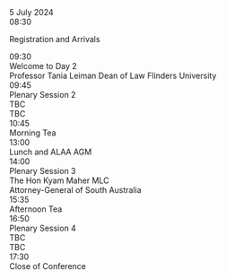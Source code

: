 
<div className="ProgramDayTitle">
5 July 2024
</div>
<div className="ProgramLineItem">
    <div className="cpTime">
        08:30
    </div>
    <div className="cpSingleEntry titleEntry">
    <p className="cpBigTitleText">
    Registration and Arrivals
    </p>
    </div>
</div>
<div className="ProgramLineItem">
    <div className="cpTime">
        09:30
    </div>
    <div className="cpSingleEntry">
        <div className="cpTitleText">
        Welcome to Day 2
        </div>
        <div className="cpLevel2Text">
        Professor Tania Leiman Dean of Law Flinders University
        </div>
    </div>
</div>
<div className="ProgramLineItem">
    <div className="cpTime">
    09:45
    </div>
    <div className="cpSingleEntry">
        <div className="cpTitleText">
        Plenary Session 2
        </div>
        <div className="cpLittleTitleText">
        TBC
        </div>
        <div className="cpLevel2Text">
        TBC
        </div>
    </div>
</div>
<div className="ProgramLineItem">
    <div className="cpTime">
        10:45
    </div>
    <div className="cpSingleEntry breakEntry">
        <div className="cpLittleTitleText">
        Morning Tea
        </div>
    </div>
</div>
<CS3 />
<div className="ProgramLineItem">
    <div className="cpTime">
    13:00
    </div>
    <div className="cpSingleEntry breakEntry">
        <div className="cpBigTitleText">
        Lunch and ALAA AGM
        </div>
    </div>
</div>
<div className="ProgramLineItem">
    <div className="cpTime">
    14:00
    </div>
    <div className="cpSingleEntry">
        <div className="cpTitleText">
        Plenary Session 3
        </div>
        <div className="cpLittleTitleText">
        The Hon Kyam Maher MLC
        </div>
        <div className="cpLevel2Text">
        Attorney-General of South Australia
        </div>
    </div>
</div>
<CS4A />
<div className="ProgramLineItem">
    <div className="cpTime">
        15:35
    </div>
    <div className="cpSingleEntry breakEntry">
        <div className="cpLittleTitleText">
        Afternoon Tea
        </div>
    </div>
</div>
<CS4B />
<div className="ProgramLineItem">
    <div className="cpTime">
    16:50
    </div>
    <div className="cpSingleEntry">
        <div className="cpTitleText">
        Plenary Session 4
        </div>
        <div className="cpLittleTitleText">
        TBC
        </div>
        <div className="cpLevel2Text">
        TBC
        </div>
    </div>
</div>
<div className="ProgramLineItem"> 
    <div className="cpTime">
    17:30
    </div>
    <div className="cpSingleEntry titleEntry">
        <div className="cpTitleText">
        Close of Conference
        </div>
    </div>
</div>